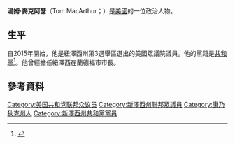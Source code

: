'''湯姆·麥克阿瑟'''（Tom MacArthur；{{bd|1960年|10月16日}}）是[[美國|美國]]的一位政治人物。

==生平==
自2015年開始，他是紐澤西州第3選舉區選出的美國眾議院議員。他的黨籍是[[共和黨_(美國)|共和黨]]<ref>{{cite web|url=http://www.nj.com/politics/index.ssf/2015/04/us_rep_macarthur_tries_to_break_on_through_to_the.html#incart_2box_nj-homepage-featured|title=N.J.'s rookie Republican learns: Even in divided D.C., he's got to deal with Dems|work=NJ.com|accessdate=May 14, 2015|archive-date=2016-03-04|archive-url=https://web.archive.org/web/20160304115634/http://www.nj.com/politics/index.ssf/2015/04/us_rep_macarthur_tries_to_break_on_through_to_the.html#incart_2box_nj-homepage-featured|dead-url=no}}</ref>。他曾經擔任紐澤西在蘭德福市市長。

== 參考資料 ==
{{reflist}}

{{authority control}}

{{DEFAULTSORT:Macarthur, Tom}}
[[Category:美国共和党联邦众议员|Category:美国共和党联邦众议员]]
[[Category:新澤西州聯邦眾議員|Category:新澤西州聯邦眾議員]]
[[Category:康乃狄克州人|Category:康乃狄克州人]]
[[Category:新澤西州共和黨黨員|Category:新澤西州共和黨黨員]]
